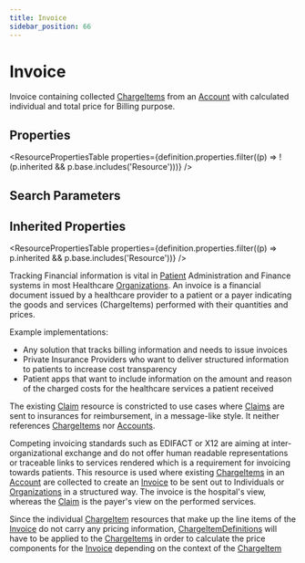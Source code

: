 ```yaml
---
title: Invoice
sidebar_position: 66
---
```


# Invoice

Invoice containing collected <a href="/docs/api/fhir/resources/chargeitem">ChargeItems</a> from an <a href="/docs/api/fhir/resources/account">Account</a> with calculated individual and total price for Billing purpose.

<Tabs queryString="intro-section">
<TabItem value="schema" label="Schema" default>


## Properties


<ResourcePropertiesTable properties={definition.properties.filter((p) => !(p.inherited && p.base.includes('Resource')))} />

## Search Parameters

<SearchParamsTable searchParams={definition.searchParameters} />

## Inherited Properties

<ResourcePropertiesTable properties={definition.properties.filter((p) => p.inherited && p.base.includes('Resource'))} />

</TabItem>
  <TabItem value="usage" label="Usage">
    <div>   <a name="scope"></a>      <p> Tracking Financial information is vital in <a href="/docs/api/fhir/resources/patient">Patient</a> Administration and Finance systems in most Healthcare <a href="/docs/api/fhir/resources/organization">Organizations</a>.  An invoice is a financial document issued by a healthcare provider to a patient or a payer indicating the goods and services (ChargeItems) performed with their quantities and prices.   </p>  <p>Example implementations:  </p><ul>  <li>Any solution that tracks billing information and needs to issue invoices</li> <li>Private Insurance Providers who want to deliver structured information to patients to increase cost transparency</li> <li>Patient apps that want to include information on the amount and reason of the charged costs for the healthcare services a patient received</li> </ul>  <p></p>   </div>
    </TabItem>
  <TabItem value="relationships" label="Relationships">
    <div>      <p> The existing <a href="/docs/api/fhir/resources/claim">Claim</a> resource is constricted to use cases where <a href="/docs/api/fhir/resources/claim">Claims</a> are sent to insurances for reimbursement, in a message-like style. It neither references <a href="/docs/api/fhir/resources/chargeitem">ChargeItems</a> nor <a href="/docs/api/fhir/resources/account">Accounts</a>. </p><p> Competing invoicing standards such as EDIFACT or X12 are aiming at inter-organizational exchange and do not offer human readable representations or traceable links to services rendered which is a requirement for invoicing towards patients.  This resource is used where existing <a href="/docs/api/fhir/resources/chargeitem">ChargeItems</a> in an <a href="/docs/api/fhir/resources/account">Account</a> are collected to create an <a href="/docs/api/fhir/resources/invoice">Invoice</a> to be sent out to Individuals or <a href="/docs/api/fhir/resources/organization">Organizations</a> in a structured way.  The invoice is the hospital's view, whereas the <a href="/docs/api/fhir/resources/claim">Claim</a> is the payer's view on the performed services.</p> <p> Since the individual <a href="/docs/api/fhir/resources/chargeitem">ChargeItem</a> resources that make up the line items of the <a href="/docs/api/fhir/resources/invoice">Invoice</a> do not carry any pricing information, <a href="/docs/api/fhir/resources/chargeitemdefinition">ChargeItemDefinitions</a> will have to be applied to the <a href="/docs/api/fhir/resources/chargeitem">ChargeItems</a> in order to calculate the price components for the <a href="/docs/api/fhir/resources/invoice">Invoice</a> depending on the context of the <a href="/docs/api/fhir/resources/chargeitem">ChargeItem</a></p>   </div>
    </TabItem>
  
  

</Tabs>
